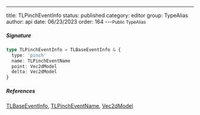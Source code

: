 ---
title: TLPinchEventInfo
status: published
category: editor
group: TypeAlias
author: api
date: 06/23/2023
order: 164
---<Small>Public TypeAlias</Small>




##### Signature


```ts
type TLPinchEventInfo = TLBaseEventInfo & {
  type: 'pinch'
  name: TLPinchEventName
  point: Vec2dModel
  delta: Vec2dModel
}
```

##### References

[TLBaseEventInfo](/gen/editor/TLBaseEventInfo-interface), [TLPinchEventName](/gen/editor/TLPinchEventName-type), [Vec2dModel](/gen/tlschema/Vec2dModel-interface)

